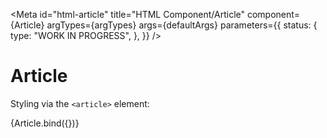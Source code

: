<!-- @license CC0-1.0 -->


<Meta
  id="html-article"
  title="HTML Component/Article"
  component={Article}
  argTypes={argTypes}
  args={defaultArgs}
  parameters={{
    status: {
      type: "WORK IN PROGRESS",
    },
  }}
/>

# Article

Styling via the `<article>` element:

<Canvas>
  <Story name="Default" args={exampleArgs}>
    {Article.bind({})}
  </Story>
</Canvas>

<ArgsTable story="Default" />
